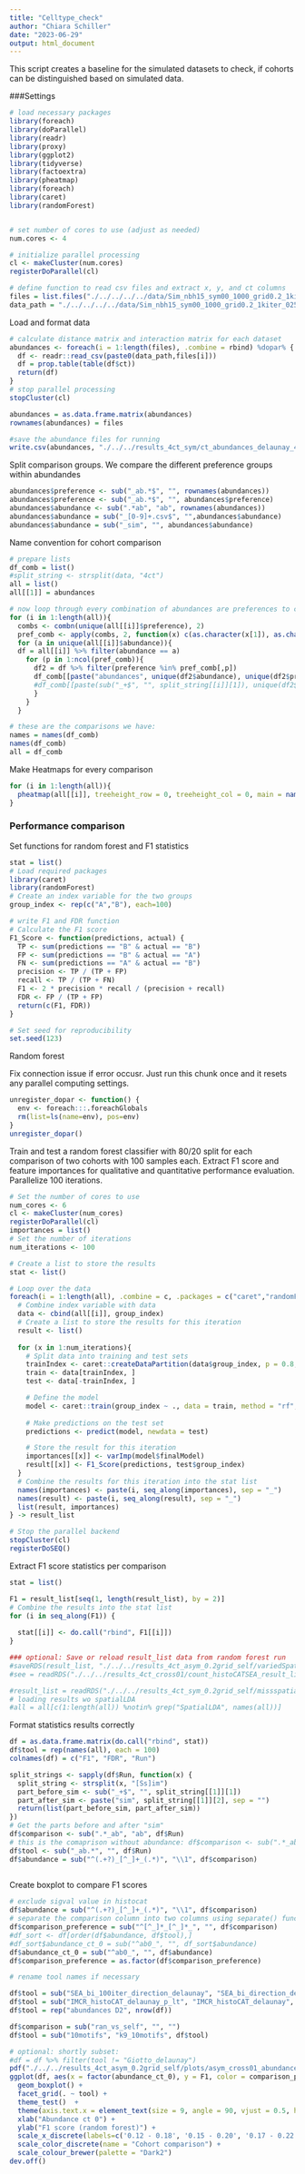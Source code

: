 ```yaml
---
title: "Celltype_check"
author: "Chiara Schiller"
date: "2023-06-29"
output: html_document
---
```

This script creates a baseline for the simulated datasets to check, if cohorts can be distinguished based on simulated data. 

###Settings
```r
# load necessary packages
library(foreach)
library(doParallel)
library(readr)
library(proxy)
library(ggplot2)
library(tidyverse)
library(factoextra)
library(pheatmap)
library(foreach)
library(caret)
library(randomForest)


# set number of cores to use (adjust as needed)
num.cores <- 4

# initialize parallel processing
cl <- makeCluster(num.cores)
registerDoParallel(cl)

# define function to read csv files and extract x, y, and ct columns
files = list.files("./../../../../data/Sim_nbh15_sym00_1000_grid0.2_1kiter_025kswap/", pattern = ".csv")
data_path = "./../../../../data/Sim_nbh15_sym00_1000_grid0.2_1kiter_025kswap/"
```

Load and format data
```r
# calculate distance matrix and interaction matrix for each dataset
abundances <- foreach(i = 1:length(files), .combine = rbind) %dopar% {
  df <- readr::read_csv(paste0(data_path,files[i]))
  df = prop.table(table(df$ct))
  return(df)
}
# stop parallel processing
stopCluster(cl)

abundances = as.data.frame.matrix(abundances)
rownames(abundances) = files

#save the abundance files for running
write.csv(abundances, "./../../results_4ct_sym/ct_abundances_delaunay_4ct_self00.csv", row.names = TRUE)

```

Split comparison groups. We compare the different preference groups within abundandes
```r
abundances$preference <- sub("_ab.*$", "", rownames(abundances))
abundances$preference <- sub("_ab.*$", "", abundances$preference)
abundances$abundance <- sub(".*ab", "ab", rownames(abundances))
abundances$abundance = sub("_[0-9]+.csv$", "",abundances$abundance)
abundances$abundance = sub("_sim", "", abundances$abundance)
```

Name convention for cohort comparison
```r
# prepare lists
df_comb = list()
#split_string <- strsplit(data, "4ct")
all = list()
all[[1]] = abundances

# now loop through every combination of abundances are preferences to compare all tools withtin their abundances
for (i in 1:length(all)){
  combs <- combn(unique(all[[i]]$preference), 2)
  pref_comb <- apply(combs, 2, function(x) c(as.character(x[1]), as.character(x[2])))
  for (a in unique(all[[i]]$abundance)){
  df = all[[i]] %>% filter(abundance == a)
    for (p in 1:ncol(pref_comb)){
      df2 = df %>% filter(preference %in% pref_comb[,p]) 
      df_comb[[paste("abundances", unique(df2$abundance), unique(df2$preference)[1], "vs", unique(df2$preference)[2], sep = "_")]] = df2 %>% select(-preference, -abundance)
      #df_comb[[paste(sub("_+$", "", split_string[[i]][1]), unique(df2$abundance), paste(pref_comb[,p], sep = "_vs_"), sep = "_")]] = df2
      }
    }
  }

# these are the comparisons we have:
names = names(df_comb)
names(df_comb)
all = df_comb
```

Make Heatmaps for every comparison
```r
for (i in 1:length(all)){
  pheatmap(all[[i]], treeheight_row = 0, treeheight_col = 0, main = names(all)[i], cluster_rows = F)
}
```

### Performance comparison

Set functions for random forest and F1 statistics
```r
stat = list()
# Load required packages
library(caret)
library(randomForest)
# Create an index variable for the two groups
group_index <- rep(c("A","B"), each=100)

# write F1 and FDR function
# Calculate the F1 score
F1_Score <- function(predictions, actual) {
  TP <- sum(predictions == "B" & actual == "B")
  FP <- sum(predictions == "B" & actual == "A")
  FN <- sum(predictions == "A" & actual == "B")
  precision <- TP / (TP + FP)
  recall <- TP / (TP + FN)
  F1 <- 2 * precision * recall / (precision + recall)
  FDR <- FP / (TP + FP)
  return(c(F1, FDR))
}

# Set seed for reproducibility
set.seed(123)
```


Random forest

Fix connection issue if error occusr. Just run this chunk once and it resets any parallel computing settings.
```r
unregister_dopar <- function() {
  env <- foreach:::.foreachGlobals
  rm(list=ls(name=env), pos=env)
}
unregister_dopar()
```

Train and test a random forest classifier with 80/20 split for each comparison of two cohorts with 100 samples each.
Extract F1 score and feature importances for qualitative and quantitative performance evaluation.
Parallelize 100 iterations.
```r
# Set the number of cores to use
num_cores <- 6
cl <- makeCluster(num_cores)
registerDoParallel(cl)
importances = list()
# Set the number of iterations
num_iterations <- 100

# Create a list to store the results
stat <- list()

# Loop over the data
foreach(i = 1:length(all), .combine = c, .packages = c("caret","randomForest")) %dopar% {
  # Combine index variable with data
  data <- cbind(all[[i]], group_index)
  # Create a list to store the results for this iteration
  result <- list()
  
  for (x in 1:num_iterations){
    # Split data into training and test sets
    trainIndex <- caret::createDataPartition(data$group_index, p = 0.8, list = FALSE, times = 1)
    train <- data[trainIndex, ]
    test <- data[-trainIndex, ]

    # Define the model
    model <- caret::train(group_index ~ ., data = train, method = "rf", trControl = trainControl(method = "cv", number = 5))
    
    # Make predictions on the test set
    predictions <- predict(model, newdata = test)

    # Store the result for this iteration
    importances[[x]] <- varImp(model$finalModel)
    result[[x]] <- F1_Score(predictions, test$group_index)
  }
  # Combine the results for this iteration into the stat list
  names(importances) <- paste(i, seq_along(importances), sep = "_")
  names(result) <- paste(i, seq_along(result), sep = "_")
  list(result, importances)
} -> result_list

# Stop the parallel backend
stopCluster(cl)
registerDoSEQ()
```

Extract F1 score statistics per comparison
```r
stat = list()

F1 = result_list[seq(1, length(result_list), by = 2)]
# Combine the results into the stat list
for (i in seq_along(F1)) {
  
  stat[[i]] <- do.call("rbind", F1[[i]])
}

### optional: Save or reload result_list data from random forest run
#saveRDS(result_list, "./../../results_4ct_asym_0.2grid_self/variedSpatialLDA_result_list_4ct_cross01.rds")
#see = readRDS("./../../results_4ct_cross01/count_histoCATSEA_result_list_4ct_cross01.rds")

#result_list = readRDS("./../../results_4ct_sym_0.2grid_self/missspatialLDA_result_list_4ct_self00.rds")
# loading results wo spatialLDA
#all = all[c(1:length(all)) %notin% grep("SpatialLDA", names(all))]
```

Format statistics results correctly

```r
df = as.data.frame.matrix(do.call("rbind", stat))
df$tool = rep(names(all), each = 100)
colnames(df) = c("F1", "FDR", "Run")

split_strings <- sapply(df$Run, function(x) {
  split_string <- strsplit(x, "[Ss]im")
  part_before_sim <- sub("_+$", "", split_string[[1]][1])
  part_after_sim <- paste("sim", split_string[[1]][2], sep = "")
  return(list(part_before_sim, part_after_sim))
})
# Get the parts before and after "sim"
df$comparison <- sub(".*_ab", "ab", df$Run)
# this is the comaprison without abundance: df$comparison <- sub(".*_ab._[0-9]\\.[0-9]*_", "", names(all)), just took me long and I did not want to delete it
df$tool <- sub("_ab.*", "", df$Run)
df$abundance = sub("^(.+?)_[^_]+_(.*)", "\\1", df$comparison)
  
```

Create boxplot to compare F1 scores
```r
# exclude sigval value in histocat
df$abundance = sub("^(.+?)_[^_]+_(.*)", "\\1", df$comparison)
# separate the comparison column into two columns using separate() function
df$comparison_preference = sub("^[^_]*_[^_]*_", "", df$comparison)
#df_sort <- df[order(df$abundance, df$tool),]
#df_sort$abundance_ct_0 = sub("^ab0_", "", df_sort$abundance)
df$abundance_ct_0 = sub("^ab0_", "", df$abundance)
df$comparison_preference = as.factor(df$comparison_preference)

# rename tool names if necessary

df$tool = sub("SEA_bi_100iter_direction_delaunay", "SEA_bi_direction_delaunay", df$tool)
df$tool = sub("IMCR_histoCAT_delaunay_p_lt", "IMCR_histoCAT_delaunay", df$tool)
df$tool = rep("abundances D2", nrow(df))

df$comparison = sub("ran_vs_self", "", "")
df$tool = sub("10motifs", "k9_10motifs", df$tool)

# optional: shortly subset:
#df = df %>% filter(tool != "Giotto_delaunay")
pdf("./../../results_4ct_asym_0.2grid_self/plots/asym_cross01_abundances_F1.pdf", width = 4.5, height = 4.5)
ggplot(df, aes(x = factor(abundance_ct_0), y = F1, color = comparison_preference, group = interaction(comparison_preference, abundance_ct_0))) +
  geom_boxplot() +
  facet_grid(. ~ tool) +
  theme_test()  +
  theme(axis.text.x = element_text(size = 9, angle = 90, vjust = 0.5, hjust = 1)) +
  xlab("Abundance ct 0") +
  ylab("F1 score (random forest)") +
  scale_x_discrete(labels=c('0.12 - 0.18', '0.15 - 0.20', '0.17 - 0.22', '0.22 - 0.23', '0.25')) +
  scale_color_discrete(name = "Cohort comparison") +
  scale_colour_brewer(palette = "Dark2")
dev.off()

```



